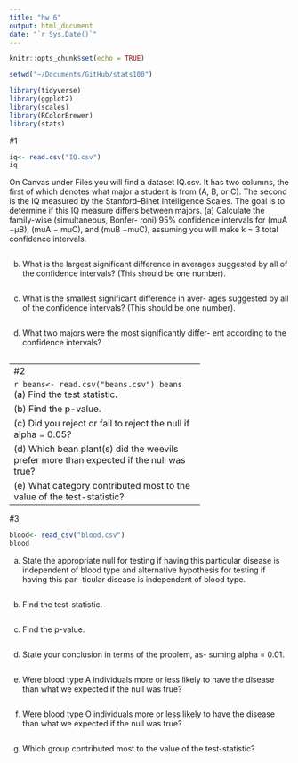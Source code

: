 ```yaml
---
title: "hw 6"
output: html_document
date: "`r Sys.Date()`"
---
```


```r
knitr::opts_chunk$set(echo = TRUE)
```
```r
setwd("~/Documents/GitHub/stats100")
```

```r
library(tidyverse)
library(ggplot2)
library(scales)
library(RColorBrewer)
library(stats)
```
#1
```r
iq<- read.csv("IQ.csv")
iq
```
On Canvas under Files you will find a dataset IQ.csv. It
has two columns, the first of which denotes what major
a student is from (A, B, or C). The second is the IQ
measured by the Stanford–Binet Intelligence Scales. The
goal is to determine if this IQ measure differs between
majors.
(a) Calculate the family-wise (simultaneous, Bonfer-
roni) 95% confidence intervals for (muA −μB), (muA −
muC), and (muB −muC), assuming you will make k = 3
total confidence intervals.
```r

```

(b) What is the largest significant difference in averages
suggested by all of the confidence intervals? (This
should be one number).
```r

```

(c) What is the smallest significant difference in aver-
ages suggested by all of the confidence intervals?
(This should be one number).
```r

```

(d) What two majors were the most significantly differ-
ent according to the confidence intervals?
```r
```
------------------------------------------------
#2

```r
beans<- read.csv("beans.csv")
beans
```
(a) Find the test statistic.
```r

```

(b) Find the p-value.
```r

```

(c) Did you reject or fail to reject the null if alpha = 0.05?
```r

```

(d) Which bean plant(s) did the weevils prefer more
than expected if the null was true?
```r

```

(e) What category contributed most to the value of the
test-statistic?
```r
```
--------------------------------
#3
```r
blood<- read_csv("blood.csv")
blood
```

(a) State the appropriate null for testing if having this
particular disease is independent of blood type and
alternative hypothesis for testing if having this par-
ticular disease is independent of blood type.
```r

```

(b) Find the test-statistic.
```r

```

(c) Find the p-value.
```r

```

(d) State your conclusion in terms of the problem, as-
suming alpha = 0.01.
```r

```

(e) Were blood type A individuals more or less likely to
have the disease than what we expected if the null
was true?
```r

```

(f) Were blood type O individuals more or less likely to
have the disease than what we expected if the null
was true?
```r

```

(g) Which group contributed most to the value of the
test-statistic?
```r

```

